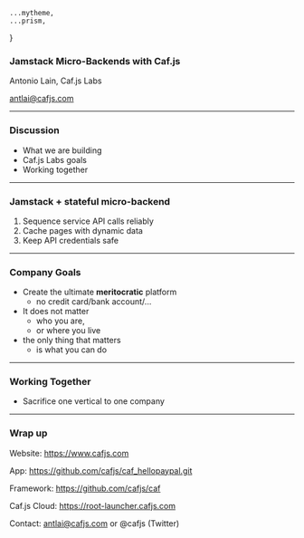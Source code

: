



    ...mytheme,
    ...prism,
}


<CafjsHeader/>

### Jamstack Micro-Backends with Caf.js

Antonio Lain, Caf.js Labs

antlai@cafjs.com

---

<CafjsHeader/>

### Discussion

* What we are building
* Caf.js Labs goals
* Working together

---

<CafjsHeader/>

###  Jamstack + stateful micro-backend

1. Sequence service API calls reliably
2. Cache pages with dynamic data
3. Keep API credentials safe

---

<CafjsHeader/>

###  Company Goals

* Create the ultimate **meritocratic** platform
  * no credit card/bank account/...
* It does not matter
  * who you are,
  * or where you live
* the only thing that matters
  * is what you can do

---

<CafjsHeader/>

###  Working Together

* Sacrifice one vertical to one company

---

<CafjsHeader/>

### Wrap up

Website: https://www.cafjs.com

App: https://github.com/cafjs/caf_hellopaypal.git

Framework: https://github.com/cafjs/caf

Caf.js Cloud: https://root-launcher.cafjs.com

Contact: antlai@cafjs.com or @cafjs (Twitter)
